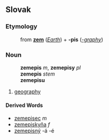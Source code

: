 ==Slovak==
===Etymology===
:from '''[[zem#Slovak|zem]]''' (''[[Earth]]'') + '''-pis''' (''[[-graphy]]'')
===Noun===
:'''zemepis''' ''m'', '''zemepisy''' ''pl''
:'''zemepis''' ''stem''
:'''zemepisu''' ''{{gensg}}''
:{{decpat}} {{dub}}
# [[geography]]
====Derived Words====
* [[zemepisec]] ''m''
* [[zemepiskyňa]] ''f''
* [[zemepisný]] -á -é